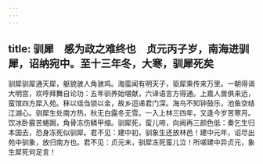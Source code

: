 ```yaml
---
---
---
```

title: 驯犀　感为政之难终也　贞元丙子岁，南海进驯犀，诏纳宛中。至十三年冬，大寒，驯犀死矣
---



驯犀驯犀通天犀，躯貌骇人角骇鸡。海蛮闻有明天子，驱犀乘传来万里。一朝得谒大明宫，欢呼拜舞自论功：五年驯养始堪献，六译语言方得通。上嘉人兽俱来远，蛮馆四方犀入苑。秣以瑶刍锁以金，故乡迢递君门深。海鸟不知钟鼓乐，池鱼空结江湖心。驯犀生处南方热，秋无白露冬无雪。一入上林三四年，又逢今岁苦寒月。饮冰卧霰苦蜷跼，角骨冻伤鳞甲缩。驯犀死，蛮儿啼，向阙再三颜色低：奏乞生归本国去，恐身冻死似驯犀。君不见：建中初，驯象生还放林邑！建中元年，诏尽出苑中驯象，放归南方也。君不见：贞元末，驯犀冻死蛮儿泣！所嗟建中异贞元，象生犀死何足言！